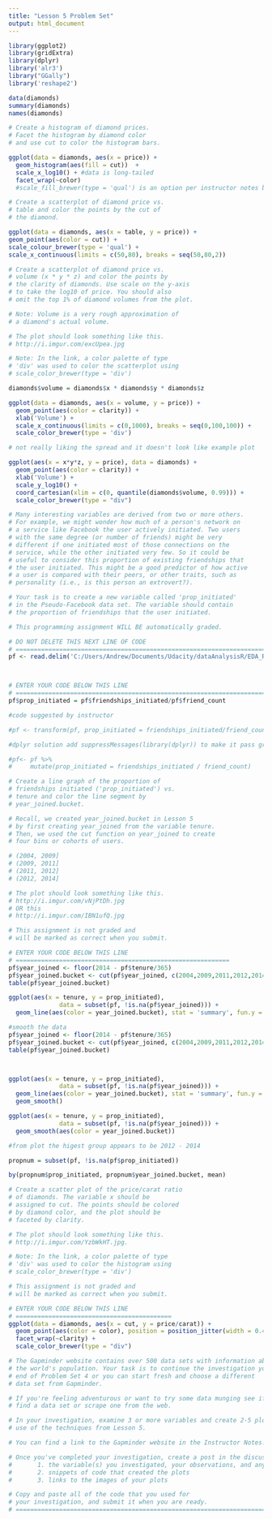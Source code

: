 ```yaml
---
title: "Lesson 5 Problem Set"
output: html_document
---
```


```r

library(ggplot2)
library(gridExtra)
library(dplyr)
library('alr3')
library("GGally")
library('reshape2')
```

```r
data(diamonds)
summary(diamonds)
names(diamonds)
```


```r

# Create a histogram of diamond prices.
# Facet the histogram by diamond color
# and use cut to color the histogram bars.

ggplot(data = diamonds, aes(x = price)) +
  geom_histogram(aes(fill = cut))  +
  scale_x_log10() + #data is long-tailed
  facet_wrap(~color) 
  #scale_fill_brewer(type = 'qual') is an option per instructor notes but I don't like the colors

```

```r
# Create a scatterplot of diamond price vs.
# table and color the points by the cut of
# the diamond.

ggplot(data = diamonds, aes(x = table, y = price)) +
geom_point(aes(color = cut)) +
scale_colour_brewer(type = 'qual') +
scale_x_continuous(limits = c(50,80), breaks = seq(50,80,2))
```


```r
# Create a scatterplot of diamond price vs.
# volume (x * y * z) and color the points by
# the clarity of diamonds. Use scale on the y-axis
# to take the log10 of price. You should also
# omit the top 1% of diamond volumes from the plot.

# Note: Volume is a very rough approximation of
# a diamond's actual volume.

# The plot should look something like this.
# http://i.imgur.com/excUpea.jpg

# Note: In the link, a color palette of type
# 'div' was used to color the scatterplot using
# scale_color_brewer(type = 'div')

diamonds$volume = diamonds$x * diamonds$y * diamonds$z

ggplot(data = diamonds, aes(x = volume, y = price)) +
  geom_point(aes(color = clarity)) +
  xlab('Volume') +
  scale_x_continuous(limits = c(0,1000), breaks = seq(0,100,100)) +
  scale_color_brewer(type = 'div')

# not really liking the spread and it doesn't look like example plot

ggplot(aes(x = x*y*z, y = price), data = diamonds) +
  geom_point(aes(color = clarity)) +
  xlab('Volume') +
  scale_y_log10() + 
  coord_cartesian(xlim = c(0, quantile(diamonds$volume, 0.99))) +
  scale_color_brewer(type = "div")
```


```r

# Many interesting variables are derived from two or more others.
# For example, we might wonder how much of a person's network on
# a service like Facebook the user actively initiated. Two users
# with the same degree (or number of friends) might be very
# different if one initiated most of those connections on the
# service, while the other initiated very few. So it could be
# useful to consider this proportion of existing friendships that
# the user initiated. This might be a good predictor of how active
# a user is compared with their peers, or other traits, such as
# personality (i.e., is this person an extrovert?).

# Your task is to create a new variable called 'prop_initiated'
# in the Pseudo-Facebook data set. The variable should contain
# the proportion of friendships that the user initiated.

# This programming assignment WILL BE automatically graded.

# DO NOT DELETE THIS NEXT LINE OF CODE
# ========================================================================
pf <- read.delim('C:/Users/Andrew/Documents/Udacity/dataAnalysisR/EDA_R_Udacity/lesson3/pseudo_facebook.tsv')



# ENTER YOUR CODE BELOW THIS LINE
# ========================================================================
pf$prop_initiated = pf$friendships_initiated/pf$friend_count

#code suggested by instructor

#pf <- transform(pf, prop_initiated = friendships_initiated/friend_count ) 

#dplyr solution add suppressMessages(library(dplyr)) to make it pass grader

#pf<- pf %>% 
#     mutate(prop_initiated = friendships_initiated / friend_count)

```

```r
# Create a line graph of the proportion of
# friendships initiated ('prop_initiated') vs.
# tenure and color the line segment by
# year_joined.bucket.

# Recall, we created year_joined.bucket in Lesson 5
# by first creating year_joined from the variable tenure.
# Then, we used the cut function on year_joined to create
# four bins or cohorts of users.

# (2004, 2009]
# (2009, 2011]
# (2011, 2012]
# (2012, 2014]

# The plot should look something like this.
# http://i.imgur.com/vNjPtDh.jpg
# OR this
# http://i.imgur.com/IBN1ufQ.jpg

# This assignment is not graded and
# will be marked as correct when you submit.

# ENTER YOUR CODE BELOW THIS LINE
# ===========================================================
pf$year_joined <- floor(2014 - pf$tenure/365)
pf$year_joined.bucket <- cut(pf$year_joined, c(2004,2009,2011,2012,2014))
table(pf$year_joined.bucket)

ggplot(aes(x = tenure, y = prop_initiated), 
              data = subset(pf, !is.na(pf$year_joined))) + 
  geom_line(aes(color = year_joined.bucket), stat = 'summary', fun.y = median)

#smooth the data
pf$year_joined <- floor(2014 - pf$tenure/365)
pf$year_joined.bucket <- cut(pf$year_joined, c(2004,2009,2011,2012,2014))
table(pf$year_joined.bucket)



ggplot(aes(x = tenure, y = prop_initiated), 
              data = subset(pf, !is.na(pf$year_joined))) + 
  geom_line(aes(color = year_joined.bucket), stat = 'summary', fun.y = median) +
  geom_smooth()

ggplot(aes(x = tenure, y = prop_initiated), 
              data = subset(pf, !is.na(pf$year_joined))) + 
  geom_smooth(aes(color = year_joined.bucket))
```

```r

#from plot the higest group appears to be 2012 - 2014

propnum = subset(pf, !is.na(pf$prop_initiated)) 

by(propnum$prop_initiated, propnum$year_joined.bucket, mean)

```

```r

# Create a scatter plot of the price/carat ratio
# of diamonds. The variable x should be
# assigned to cut. The points should be colored
# by diamond color, and the plot should be
# faceted by clarity.

# The plot should look something like this.
# http://i.imgur.com/YzbWkHT.jpg.

# Note: In the link, a color palette of type
# 'div' was used to color the histogram using
# scale_color_brewer(type = 'div')

# This assignment is not graded and
# will be marked as correct when you submit.

# ENTER YOUR CODE BELOW THIS LINE
# ===========================================
ggplot(data = diamonds, aes(x = cut, y = price/carat)) +
  geom_point(aes(color = color), position = position_jitter(width = 0.4)) +
  facet_wrap(~clarity) +
  scale_color_brewer(type = "div")
```

```r
# The Gapminder website contains over 500 data sets with information about
# the world's population. Your task is to continue the investigation you did at the
# end of Problem Set 4 or you can start fresh and choose a different
# data set from Gapminder.

# If you're feeling adventurous or want to try some data munging see if you can
# find a data set or scrape one from the web.

# In your investigation, examine 3 or more variables and create 2-5 plots that make
# use of the techniques from Lesson 5.

# You can find a link to the Gapminder website in the Instructor Notes.

# Once you've completed your investigation, create a post in the discussions that includes:
#       1. the variable(s) you investigated, your observations, and any summary statistics
#       2. snippets of code that created the plots
#       3. links to the images of your plots

# Copy and paste all of the code that you used for
# your investigation, and submit it when you are ready.
# ================================================================================



```

